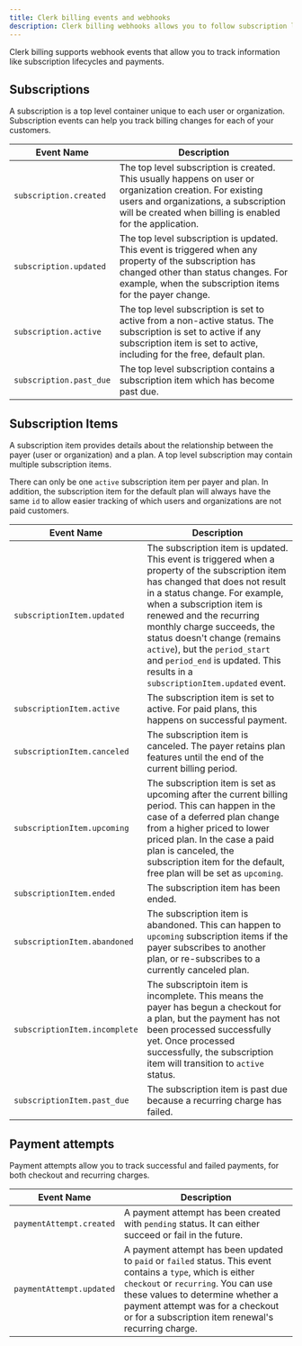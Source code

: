 ```yaml
---
title: Clerk billing events and webhooks
description: Clerk billing webhooks allows you to follow subscription lifecycles as well as track payment attempts.
---
```


<Include src="_partials/billing/billing-experimental" />

Clerk billing supports webhook events that allow you to track information like subscription lifecycles and payments.

## Subscriptions

A subscription is a top level container unique to each user or organization. Subscription events can help you track billing changes for each of your customers.

| Event Name | Description |
| - | - |
| `subscription.created` | The top level subscription is created. This usually happens on user or organization creation. For existing users and organizations, a subscription will be created when billing is enabled for the application. |
| `subscription.updated` | The top level subscription is updated. This event is triggered when any property of the subscription has changed other than status changes. For example, when the subscription items for the payer change. |
| `subscription.active` | The top level subscription is set to active from a non-active status. The subscription is set to active if any subscription item is set to active, including for the free, default plan. |
| `subscription.past_due` | The top level subscription contains a subscription item which has become past due. |

## Subscription Items

A subscription item provides details about the relationship between the payer (user or organization) and a plan. A top level subscription may contain multiple subscription items.

There can only be one `active` subscription item per payer and plan. In addition, the subscription item for the default plan will always have the same `id` to allow easier tracking of which users and organizations are not paid customers.

| Event Name | Description |
| - | - |
| `subscriptionItem.updated` | The subscription item is updated. This event is triggered when a property of the subscription item has changed that does not result in a status change. For example, when a subscription item is renewed and the recurring monthly charge succeeds, the status doesn't change (remains `active`), but the `period_start` and `period_end` is updated. This results in a `subscriptionItem.updated` event. |
| `subscriptionItem.active` | The subscription item is set to active. For paid plans, this happens on successful payment. |
| `subscriptionItem.canceled` | The subscription item is canceled. The payer retains plan features until the end of the current billing period. |
| `subscriptionItem.upcoming` | The subscription item is set as upcoming after the current billing period. This can happen in the case of a deferred plan change from a higher priced to lower priced plan. In the case a paid plan is canceled, the subscription item for the default, free plan will be set as `upcoming`. |
| `subscriptionItem.ended` | The subscription item has been ended. |
| `subscriptionItem.abandoned` | The subscription item is abandoned. This can happen to `upcoming` subscription items if the payer subscribes to another plan, or re-subscribes to a currently canceled plan. |
| `subscriptionItem.incomplete` | The subscriptoin item is incomplete. This means the payer has begun a checkout for a plan, but the payment has not been processed successfully yet. Once processed successfully, the subscription item will transition to `active` status. |
| `subscriptionItem.past_due` | The subscription item is past due because a recurring charge has failed. |

## Payment attempts

Payment attempts allow you to track successful and failed payments, for both checkout and recurring charges.

| Event Name | Description |
| - | - |
| `paymentAttempt.created` | A payment attempt has been created with `pending` status. It can either succeed or fail in the future. |
| `paymentAttempt.updated` | A payment attempt has been updated to `paid` or `failed` status. This event contains a `type`, which is either `checkout` or `recurring`. You can use these values to determine whether a payment attempt was for a checkout or for a subscription item renewal's recurring charge. |
